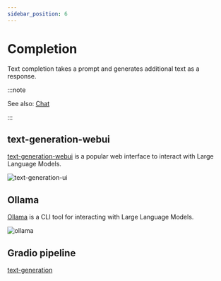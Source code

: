 ```yaml
---
sidebar_position: 6
---
```


# Completion

Text completion takes a prompt and generates additional text as a response. 

:::note

See also: [Chat](../chat/index.md)

:::

## text-generation-webui

[text-generation-webui](https://github.com/oobabooga/text-generation-webui) is a popular web interface to interact with Large Language Models.

![text-generation-ui](assets/text-generation-webui.png)

## Ollama

[Ollama](https://github.com/jmorganca/ollama) is a CLI tool for interacting with Large Language Models.

![ollama](assets/ollama.png)

## Gradio pipeline

[text-generation](https://huggingface.co/tasks/text-generation)